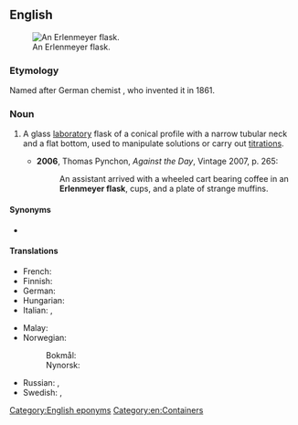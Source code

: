 ==English==
{{wikipedia}}
[[File:Erlenmeyer flask hg.jpg|thumb|An Erlenmeyer flask.]]

===Etymology===
Named after German chemist {{w|Emil Erlenmeyer}}, who invented it in 1861.

===Noun===
{{en-noun}}

# {{lb|en|chemistry}} A glass [[laboratory]] flask of a conical profile with a narrow tubular neck and a flat bottom, used to manipulate solutions or carry out [[titration]]s.
#* '''2006''', Thomas Pynchon, ''Against the Day'', Vintage 2007, p. 265:
#*: An assistant arrived with a wheeled cart bearing coffee in an '''Erlenmeyer flask''', cups, and a plate of strange muffins.

====Synonyms====
* {{l|en|conical flask}}

====Translations====
{{trans-top|conical laboratory flask}}
* French: {{t|fr|erlenmeyer}}
* Finnish: {{t|fi|erlenmeyerkolvi}}
* German: {{t|de|Erlenmeyerkolben|m}}
* Hungarian: {{t|hu|Erlenmeyer-lombik}}
* Italian: {{t+|it|beuta|f}}, {{t|it|matraccio di Erlenmeyer|m}}
{{trans-mid}}
* Malay: {{t|ms|kelalang kon}}
* Norwegian:
*: Bokmål: {{t|nb|erlenmeyerkolbe|m}}
*: Nynorsk: {{t|nn|erlenmeyerkolbe|m}}
* Russian: {{t|ru|ко́лба Э́рленме́йера|f}}, {{t|ru|кони́ческая ко́лба|f}}
* Swedish: {{t|sv|E-kolv|c}}, {{t|sv|Erlenmeyerkolv|c}}
{{trans-bottom}}

[[Category:English eponyms]]
[[Category:en:Containers]]